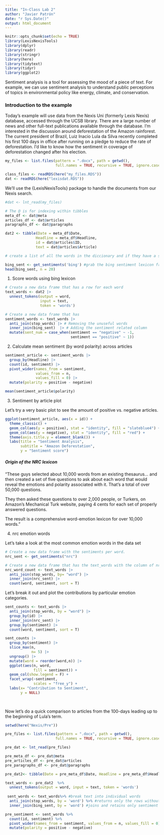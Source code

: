 ```yaml
---
title: "In-Class Lab 2"
author: "Javier Patrón"
date: "r Sys.Date()"
output: html_document
---
```


```r
knitr::opts_chunk$set(echo = TRUE)
library(LexisNexisTools)
library(dplyr)
library(readr)
library(stringr)
library(here)
library(tidytext)
library(tidyr)
library(ggplot2)
```

Sentiment analysis is a tool for assessing the mood of a piece of text. For example, we can use sentiment analysis to understand public perceptions of topics in environmental policy like energy, climate, and conservation.

### Introduction to the example

Today's example will use data from the Nexis Uni (formerly Lexis Nexis) database, accessed through the UCSB library. There are a large number of news and other full-text publications available through the database. I'm interested in the discussion around deforestation of the Amazon rainforest. The current president of Brazil, Luiz Inacio Lula da Silva recently completed his first 100 days in office after running on a pledge to reduce the rate of deforestation. I'd like to know how the sentiment in coverage of deforestation changed after his election.

```r


my_files <- list.files(pattern = ".docx", path = getwd(),
                       full.names = TRUE, recursive = TRUE, ignore.case = TRUE)

class_files <- readRDS(here("my_files.RDS"))
dat <- readRDS(here("lexisdat.RDS"))

```

We'll use the {LexisNexisTools} package to handle the documents from our Nexis search.

```r
#dat <- lnt_read(my_files)

# The @ is for indexing within tibbles
meta_df <- dat@meta
articles_df <- dat@articles
paragraphs_df <- dat@paragraphs

dat2 <- tibble(Date = meta_df$Date, 
              Headline = meta_df$Headline, 
              id = dat@articles$ID, 
              text = dat@articles$Article)

```

```r

# create a list of all the words in the diccionary and if they have a sentiment word attached like "positive" or "negative".

bing_sent <- get_sentiments('bing') #grab the bing sentiment lexicon from tidytext
head(bing_sent, n = 20)
```

1.  Score words using bing lexicon
```r
# Create a new data frame that has a row for each word
text_words <- dat2 |> 
  unnest_tokens(output = word, 
                input = text,
                token = 'words')

# Create a new data frame that has 
sentiment_words <- text_words |> 
  anti_join(stop_words) |> # Removing the unuseful words
  inner_join(bing_sent)  |> # Adding the sentiment related column
  mutate(sent_num = case_when(sentiment == "negative" ~ -1,
                              sentiment == "positive" ~ 1))

```

2.  Calculate mean sentiment (by word polarity) across articles
```r
sentiment_article <- sentiment_words |> 
  group_by(Headline) |> 
  count(id, sentiment) |> 
  pivot_wider(names_from = sentiment, 
              values_from = n,
              values_fill = 0) |> 
  mutate(polarity = positive - negative)

mean(sentiment_article$polarity)

```

3.  Sentiment by article plot

Let's try a very basic plot to see the amount of positive vs. negative articles.
```r

ggplot(sentiment_article, aes(x = id)) +
  theme_classic() +
  geom_col(aes(y = positive), stat = "identity", fill = "slateblue4") +
  geom_col(aes(y = negative), stat = "identity", fill = "red") +
  theme(axis.title.y = element_blank()) +
  labs(title = "Sentiment Analysis",
       subtitle = "Amazon Deforestation", 
       y = "Sentiment score")

```

##### Origin of the NRC lexicon

"These guys selected about 10,000 words from an existing thesaurus... and then created a set of five questions to ask about each word that would reveal the emotions and polarity associated with it. That's a total of over 50,000 questions.

They then asked these questions to over 2,000 people, or Turkers, on Amazon's Mechanical Turk website, paying 4 cents for each set of properly answered questions.

The result is a comprehensive word-emotion lexicon for over 10,000 words."

4.  nrc emotion words

Let's take a look at the most common emotion words in the data set

```r
# Create a new data frame with the sentiments per word.
nrc_sent <- get_sentiments("nrc")

# Create a new data frame that has the text_words with the column of nrc sentiment
nrc_word_count <- text_words |> 
  anti_join(stop_words, by= "word") |> 
  inner_join(nrc_sent) |> 
  count(word, sentiment, sort = T)

```


Let's break it out and plot the contributions by particular emotion categories.

```r
sent_counts <- text_words |> 
  anti_join(stop_words, by = "word") |> 
  group_by(id) |> 
  inner_join(nrc_sent) |> 
  group_by(sentiment) |> 
  count(word, sentiment, sort = T)

sent_counts |> 
  group_by(sentiment) |> 
  slice_max(n, 
            n= 5) |> 
  ungroup() |> 
  mutate(word = reorder(word,n)) |> 
  ggplot(aes(n, word, 
             fill = sentiment)) +
  geom_col(show.legend = F) +
  facet_wrap(~sentiment, 
             scales = "free_y") +
  labs(x= "Contribution to Sentiment", 
       y = NULL)
  
  
```

Now let's do a quick comparison to articles from the 100-days leading up to the beginning of Lula's term.

```r
setwd(here("Nexis/Pre"))

pre_files <- list.files(pattern = ".docx", path = getwd(),
                       full.names = TRUE, recursive = TRUE, ignore.case = TRUE)

pre_dat <- lnt_read(pre_files)

pre_meta_df <- pre_dat@meta
pre_articles_df <- pre_dat@articles
pre_paragraphs_df <- pre_dat@paragraphs

pre_dat2<- tibble(Date = pre_meta_df$Date, Headline = pre_meta_df$Headline, id = pre_dat@articles$ID, text = pre_dat@articles$Article)

```

```r
text_words <- pre_dat2  %>%
  unnest_tokens(output = word, input = text, token = 'words')
 
 sent_words <- text_words%>% #break text into individual words
  anti_join(stop_words, by = 'word') %>% #returns only the rows without stop words
  inner_join(bing_sent, by = 'word') #joins and retains only sentiment words
```

```r
pre_sentiment <- sent_words %>%
  count(id, sentiment) %>%
  pivot_wider(names_from = sentiment, values_from = n, values_fill = 0) %>% 
  mutate(polarity = positive - negative)
```



